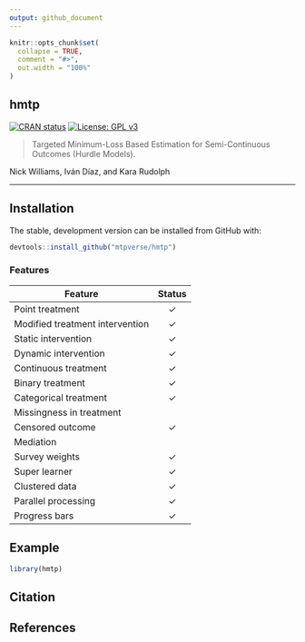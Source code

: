 ```yaml
---
output: github_document
---
```


<!-- README.md is generated from README.Rmd. Please edit that file -->

```r
knitr::opts_chunk$set(
  collapse = TRUE,
  comment = "#>",
  out.width = "100%"
)
```

## hmtp

<!-- badges: start -->
[![CRAN status](https://www.r-pkg.org/badges/version/lmtp)](https://CRAN.R-project.org/package=hmtp)
[![License: GPL v3](https://img.shields.io/badge/License-GPLv3-blue.svg)](https://www.gnu.org/licenses/gpl-3.0)
<!-- badges: end -->

> Targeted Minimum-Loss Based Estimation for Semi-Continuous Outcomes (Hurdle Models).

Nick Williams, Iván Díaz, and Kara Rudolph

------------------------------------------------------------------------

## Installation

The stable, development version can be installed from GitHub with:

``` r
devtools::install_github("mtpverse/hmtp")
```

### Features

| Feature                         | Status |
|---------------------------------|:------:|
| Point treatment                 |   ✓    |
| Modified treatment intervention |   ✓    |
| Static intervention             |   ✓    |
| Dynamic intervention            |   ✓    |
| Continuous treatment            |   ✓    |
| Binary treatment                |   ✓    |
| Categorical treatment           |   ✓    |
| Missingness in treatment        |        |
| Censored outcome                |   ✓    |
| Mediation                       |        |
| Survey weights                  |   ✓    |
| Super learner                   |   ✓    |
| Clustered data                  |   ✓    |
| Parallel processing             |   ✓    |
| Progress bars                   |   ✓    |

## Example

```r
library(hmtp)
```

## Citation

## References
